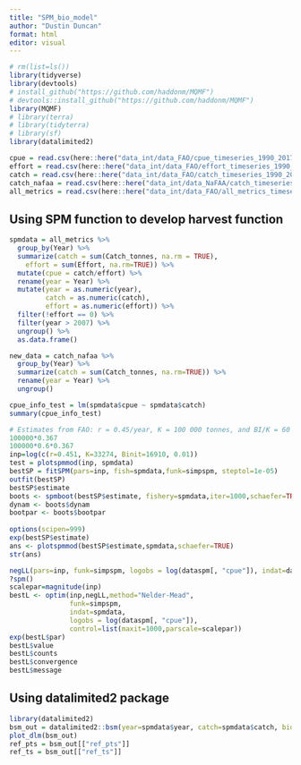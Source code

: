 ```yaml
---
title: "SPM_bio_model"
author: "Dustin Duncan"
format: html
editor: visual
---
```


```r
# rm(list=ls())
library(tidyverse)
library(devtools)
# install_github("https://github.com/haddonm/MQMF")
# devtools::install_github("https://github.com/haddonm/MQMF")
library(MQMF)
# library(terra)
# library(tidyterra)
# library(sf)
library(datalimited2)
```


```r
cpue = read.csv(here::here("data_int/data_FAO/cpue_timeseries_1990_2017.csv"))
effort = read.csv(here::here("data_int/data_FAO/effort_timeseries_1990_2017.csv"))
catch = read.csv(here::here("data_int/data_FAO/catch_timeseries_1990_2017.csv"))
catch_nafaa = read.csv(here::here("data_int/data_NaFAA/catch_timeseries_2018_2023.csv"))
all_metrics = read.csv(here::here("data_int/data_FAO/all_metrics_timeseries_1997_2017.csv"))
```


## Using SPM function to develop harvest function 

```r
spmdata = all_metrics %>% 
  group_by(Year) %>% 
  summarize(catch = sum(Catch_tonnes, na.rm = TRUE),
    effort = sum(Effort, na.rm=TRUE)) %>% 
  mutate(cpue = catch/effort) %>%
  rename(year = Year) %>% 
  mutate(year = as.numeric(year),
         catch = as.numeric(catch),
         effort = as.numeric(effort)) %>% 
  filter(!effort == 0) %>% 
  filter(year > 2007) %>% 
  ungroup() %>% 
  as.data.frame()

new_data = catch_nafaa %>% 
  group_by(Year) %>% 
  summarize(catch = sum(Catch_tonnes, na.rm=TRUE)) %>% 
  rename(year = Year) %>% 
  ungroup()

cpue_info_test = lm(spmdata$cpue ~ spmdata$catch)
summary(cpue_info_test)

# Estimates from FAO: r = 0.45/year, K = 100 000 tonnes, and BI/K = 60 percent, D=40%
100000*0.367
100000*0.6*0.367
inp=log(c(r=0.451, K=33274, Binit=16910, 0.01))
test = plotspmmod(inp, spmdata)
bestSP = fitSPM(pars=inp, fish=spmdata,funk=simpspm, steptol=1e-05)
outfit(bestSP)
bestSP$estimate
boots <- spmboot(bestSP$estimate, fishery=spmdata,iter=1000,schaefer=TRUE)
dynam <- boots$dynam
bootpar <- boots$bootpar
 
options(scipen=999)
exp(bestSP$estimate)
ans <- plotspmmod(bestSP$estimate,spmdata,schaefer=TRUE)
str(ans)

negLL(pars=inp, funk=simpspm, logobs = log(dataspm[, "cpue"]), indat=dataspm)
?spm()
scalepar=magnitude(inp)
bestL <- optim(inp,negLL,method="Nelder-Mead",
               funk=simpspm,
               indat=spmdata,
               logobs = log(dataspm[, "cpue"]),
               control=list(maxit=1000,parscale=scalepar))
exp(bestL$par)
bestL$value
bestL$counts
bestL$convergence
bestL$message
```

## Using datalimited2 package 

```r
library(datalimited2)
bsm_out = datalimited2::bsm(year=spmdata$year, catch=spmdata$catch, biomass=spmdata$cpue, btype="CPUE", r.low=0.35, r.hi=0.55, stb.low=0.4, stb.hi=0.7)
plot_dlm(bsm_out)
ref_pts = bsm_out[["ref_pts"]]
ref_ts = bsm_out[["ref_ts"]]
```

